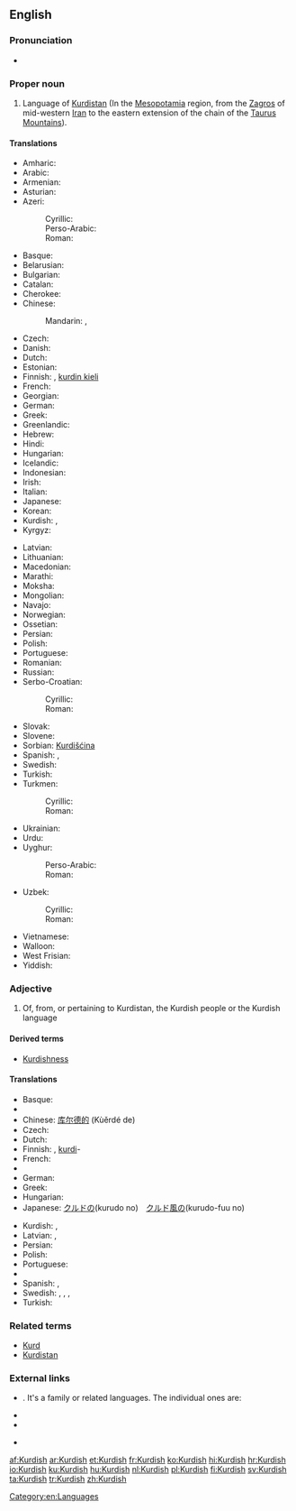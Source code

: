 ==English==
{{interwiktionary|code=ku}}
{{wikipedia}}

===Pronunciation===
* {{audio|en-us-Kurdish.ogg|Audio (US)}}

===Proper noun===
{{en-proper noun}}

# Language of [[Kurdistan]] (In the [[Mesopotamia]] region, from the [[Zagros]] of mid-western [[Iran]] to the eastern extension of the chain of the [[Taurus Mountains]]).

====Translations====
{{trans-top|language of Kurdistan}}
* Amharic: {{t-|am|ኩርድኛ}}
* Arabic: {{t+|ar|كردية|f|tr=kurdíyya|sc=Arab}}
* Armenian: {{t-|hy|քրդերեն|tr=k’rderen}}
* Asturian: {{t-|ast|curdu|m}}
* Azeri:
*: Cyrillic: {{t-|az|күрдҹә|sc=Cyrl}}
*: Perso-Arabic: {{t-|az|کوردجه|sc=fa-Arab}}
*: Roman: {{t+|az|kürdcə}}
* Basque: {{t+|eu|kurduera}}
* Belarusian: {{t-|be|курдская|f|tr=kúrdskaja|sc=Cyrl}}
* Bulgarian: {{t-|bg|кюрдски|tr=kǔrdski}}
* Catalan: {{t-|ca|kurd|m}}
* Cherokee: {{t-|chr|ᎫᎸᏗ|tr=gulvdi}}
* Chinese:
*: Mandarin: {{t|cmn|庫爾德語|sc=Hani}}, {{t|cmn|库尔德语|tr=Kù'ěrdé yǔ|sc=Hani}}
* Czech: {{t-|cs|kurdština|f}}
* Danish: {{t-|da|kurdisk|c}}
* Dutch: {{t+|nl|Koerdisch|n}}
* Estonian: {{t-|et|Kurdi}}
* Finnish: {{t+|fi|kurdi}}, [[kurdin kieli]]
* French: {{t+|fr|kurde|m}}
* Georgian: {{t-|ka|ქურთული|tr=kurduli|sc=Geor}}
* German: {{t+|de|Kurdisch|n}}
* Greek: {{t+|el|κουρδικά|tr=kourdiká}}
* Greenlandic: {{t-|kl|Kurdiskisut}}
* Hebrew: {{t-|he|כורדית|f|tr=kurdít|sc=Hebr}}
* Hindi: {{t-|hi|कुर्दी|f|tr=kurdī|sc=Deva}}
* Hungarian: {{t+|hu|kurd}}
* Icelandic: {{t-|is|Kúrdíska}}
* Indonesian: {{t-|id|Kurdi}}
* Irish: {{t-|ga|Coirdis}}
* Italian: {{t+|it|curdo|m}}
* Japanese: {{t+|ja|クルド語|tr=Kurudo-go|sc=Jpan}}
* Korean: {{t-|ko|쿠르드어|tr=Kureudeu-eo|sc=Kore}}
* Kurdish: {{t+|ku|kurdî}}, {{t+|ku|کوردی|sc=ku-Arab}}
* Kyrgyz: {{t-|ky|курд|tr=qurd}}
{{trans-mid}}
* Latvian: {{t-|lv|kurdu valoda}}
* Lithuanian: {{t-|lt|Kurdiškai}}
* Macedonian: {{t-|mk|курдски|m}}
* Marathi: {{t-|mr|कुर्दी|f|tr=kurdī|sc=Deva}}
* Moksha: {{tø|mdf|курдонь|tr=kurdonʹ}}
* Mongolian: {{t-|mn|курд|tr=kurd|sc=Cyrl}}
* Navajo: {{tø|nv|Kʼóódii bizaad}}
* Norwegian: {{t+|no|kurdisk}}
* Ossetian: {{tø|os|курдаг}}
* Persian: {{t+|fa|کردی|tr=kordi|sc=fa-Arab}}
* Polish: {{t+|pl|kurdyjski}}
* Portuguese: {{t+|pt|curdo|m}}
* Romanian: {{t-|ro|Curdă}}
* Russian: {{t+|ru|курдский|m|tr=kúrdskij}}
* Serbo-Croatian:
*: Cyrillic: {{t-|sh|курдски|m}}
*: Roman: {{t-|sh|kurdski|m}}
* Slovak: {{t+|sk|kurdčina}}
* Slovene: {{t+|sl|kurdščina}}
* Sorbian: [[Kurdišćina]]
* Spanish: {{t+|es|kurdo|m}}, {{t-|es|curdo|m}}
* Swedish: {{t+|sv|kurdiska}}
* Turkish: {{t+|tr|Kürtçe}}
* Turkmen:
*: Cyrillic: {{t-|tk|күртче|sc=Cyrl}}
*: Roman: {{t-|tk|kürtçe}}
* Ukrainian: {{t+|uk|курдська|f|tr=kúrds'ka|sc=Cyrl}}
* Urdu: {{t-|ur|کردی|f|tr=kurdī|sc=ur-Arab}}
* Uyghur:
*: Perso-Arabic: {{t-|ug|كۇردچە|tr=kurdche|sc=fa-Arab}}
*: Roman: {{t-|ug|kurdqə|sc=Latn}}
* Uzbek:
*: Cyrillic: {{t-|uz|курдча}}
*: Roman: {{t-|uz|kurdcha}}
* Vietnamese: {{t-|vi|tiếng Kurd}}
* Walloon: {{t-|wa|Kurdi}}
* West Frisian: {{t-|fy|Koerdysk}}
* Yiddish: {{t-|yi|קורדיש|n|tr=kurdish|sc=Hebr}}
{{trans-bottom}}

===Adjective===
{{en-adj|-}}

# Of, from, or pertaining to Kurdistan, the Kurdish people or the Kurdish language

====Derived terms====
* [[Kurdishness]]

====Translations====
{{trans-top|of, from, or pertaining to Kurdistan, the Kurdish people or the Kurdish language}}
* Basque: {{t-|eu|kurdu}}
* {{trreq|Bulgarian}}
* Chinese: [[库尔德的]] (Kùěrdé de)
* Czech: {{t-|cs|kurdský}}
* Dutch: {{t+|nl|Koerdisch}}
* Finnish: {{t-|fi|kurdilainen}}, [[kurdi#Finnish|kurdi]]- {{qualifier|in compounds}}
* French: {{t+|fr|kurde}}
* {{trreq|Georgian}}
* German: {{t+|de|kurdisch}}
* Greek: {{t+|el|κουρδικός}}
* Hungarian: {{t+|hu|kurd}}
* Japanese: [[クルド]]の(kurudo no)　[[クルド]][[風]]の(kurudo-fuu no)
{{trans-mid}}
* Kurdish: {{t+|ku|kurdî}}, {{t+|ku|کوردی|sc=ku-Arab}}
* Latvian: {{t|lv|kurdu}}, {{t-|lv|kurdisks}}
* Persian: {{t+|fa|کردی|tr=Kordi}}
* Polish: {{t+|pl|kurdyjski|m}}
* Portuguese: {{t+|pt|curdo}}
* {{trreq|Romanian}}
* Spanish: {{t-|es|curdo}}, {{t+|es|kurdo}}
* Swedish: {{t+|sv|kurdiska}}, {{t+|sv|kurdiske}}, {{t+|sv|kurdisk}}, {{t+|sv|kurdiskt}}
* Turkish: {{t+|tr|Kürtçe}}
{{trans-bottom}}

===Related terms===
* [[Kurd]]
* [[Kurdistan]]

===External links===
* {{ISO 639|3code=kur|1code=ku}}. It's a family or related languages. The individual ones are:
{{top2}}
* {{ethnologue|lang=Central Kurdish|code=ckb}}
* {{ethnologue|lang=Northern Kurdish|code=kmr}}
{{mid2}}
* {{ethnologue|lang=Southern Kurdish|code=sdh}}
{{bottom}}

[[Category:en:Languages]]

[[af:Kurdish]]
[[ar:Kurdish]]
[[et:Kurdish]]
[[fr:Kurdish]]
[[ko:Kurdish]]
[[hi:Kurdish]]
[[hr:Kurdish]]
[[io:Kurdish]]
[[ku:Kurdish]]
[[hu:Kurdish]]
[[nl:Kurdish]]
[[pl:Kurdish]]
[[fi:Kurdish]]
[[sv:Kurdish]]
[[ta:Kurdish]]
[[tr:Kurdish]]
[[zh:Kurdish]]